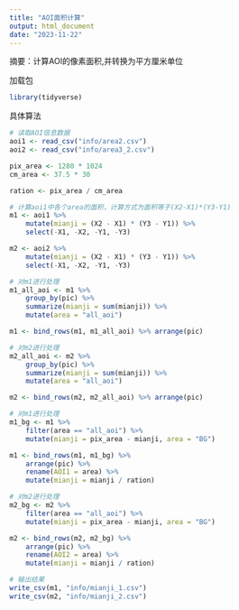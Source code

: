 ```yaml
---
title: "AOI面积计算"
output: html_document
date: "2023-11-22"
---
```

摘要：计算AOI的像素面积,并转换为平方厘米单位

加载包
```r
library(tidyverse)
```

具体算法
```r
# 读取AOI信息数据
aoi1 <- read_csv("info/area2.csv")
aoi2 <- read_csv("info/area3_2.csv")

pix_area <- 1280 * 1024
cm_area <- 37.5 * 30

ration <- pix_area / cm_area

# 计算aoi1中各个area的面积，计算方式为面积等于(X2-X1)*(Y3-Y1)
m1 <- aoi1 %>%
    mutate(mianji = (X2 - X1) * (Y3 - Y1)) %>%
    select(-X1, -X2, -Y1, -Y3)

m2 <- aoi2 %>%
    mutate(mianji = (X2 - X1) * (Y3 - Y1)) %>%
    select(-X1, -X2, -Y1, -Y3)

# 对m1进行处理
m1_all_aoi <- m1 %>%
    group_by(pic) %>%
    summarize(mianji = sum(mianji)) %>%
    mutate(area = "all_aoi")

m1 <- bind_rows(m1, m1_all_aoi) %>% arrange(pic)

# 对m2进行处理
m2_all_aoi <- m2 %>%
    group_by(pic) %>%
    summarize(mianji = sum(mianji)) %>%
    mutate(area = "all_aoi")

m2 <- bind_rows(m2, m2_all_aoi) %>% arrange(pic)

# 对m1进行处理
m1_bg <- m1 %>%
    filter(area == "all_aoi") %>%
    mutate(mianji = pix_area - mianji, area = "BG")

m1 <- bind_rows(m1, m1_bg) %>%
    arrange(pic) %>%
    rename(AOI1 = area) %>%
    mutate(mianji = mianji / ration)

# 对m2进行处理
m2_bg <- m2 %>%
    filter(area == "all_aoi") %>%
    mutate(mianji = pix_area - mianji, area = "BG")

m2 <- bind_rows(m2, m2_bg) %>%
    arrange(pic) %>%
    rename(AOI2 = area) %>%
    mutate(mianji = mianji / ration)

# 输出结果
write_csv(m1, "info/mianji_1.csv")
write_csv(m2, "info/mianji_2.csv")
```